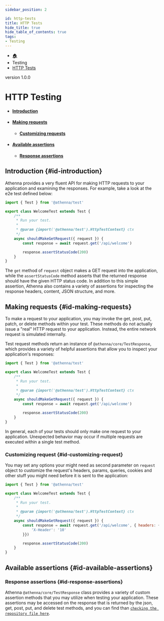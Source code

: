 ```yaml
---
sidebar_position: 2

id: http-tests
title: HTTP Tests
hide_title: true
hide_table_of_contents: true
tags:
- Testing
---
```


<nav aria-label="breadcrumbs">
    <ul class="breadcrumbs">
        <li class="breadcrumbs__item">
            <a class="breadcrumbs__link" href="/">🏠</a>
        </li>
        <li class="breadcrumbs__item">
            <a class="breadcrumbs__link">Testing</a>
        </li>
        <li class="breadcrumbs__item">
            <a class="breadcrumbs__link" href="/docs/testing/http-tests">HTTP Tests</a>
        </li>
    </ul>
</nav>

<span class="badge badge--secondary margin-top-bot">version 1.0.0</span>


# HTTP Testing

- #### [Introduction](#id-introduction)
- #### [Making requests](#id-making-requests)
  - #### [Customizing requests](#id-cutomizing-requests)
- #### [Available assertions](#id-available-assertions)
  - #### [Response assertions](#id-response-assertions)

## Introduction {#id-introduction}

Athenna provides a very fluent API for making HTTP requests to your application and examining the responses. For example,
take a look at the e2e test defined below:

```javascript
import { Test } from '@athenna/test'

export class WelcomeTest extends Test {
    /**
     * Run your test.
     *
     * @param {import('@athenna/test').HttpTestContext} ctx
     */
    async shouldMakeGetRequest({ request }) {
        const response = await request.get('/api/welcome')

        response.assertStatusCode(200)
    }
}
```

The `get` method of `request` object makes a GET request into the application, while the `assertStatusCode` method asserts
that the returned response should have the given HTTP status code. In addition to this simple assertion, Athenna also
contains a variety of assertions for inspecting the response headers, content, JSON structure, and more.

## Making requests {#id-making-requests}

To make a request to your application, you may invoke the get, post, put, patch, or delete methods within your test. These
methods do not actually issue a "real" HTTP request to your application. Instead, the entire network request is simulated
internally.

Test request methods return an instance of `@athenna/core/TestResponse`, which provides a variety of helpful assertions
that allow you to inspect your application's responses:

```javascript
import { Test } from '@athenna/test'

export class WelcomeTest extends Test {
    /**
     * Run your test.
     *
     * @param {import('@athenna/test').HttpTestContext} ctx
     */
    async shouldMakeGetRequest({ request }) {
        const response = await request.get('/api/welcome')

        response.assertStatusCode(200)
    }
}
```

In general, each of your tests should only make one request to your application. Unexpected behavior may occur if multiple
requests are executed within a single test method.

### Customizing request {#id-customizing-request}

You may set any options your might need as second parameter on `request` object to customize the request's headers, params,
queries, cookies and other stuff you might need before it is sent to the application:

```javascript
import { Test } from '@athenna/test'

export class WelcomeTest extends Test {
    /**
     * Run your test.
     *
     * @param {import('@athenna/test').HttpTestContext} ctx
     */
    async shouldMakeGetRequest({ request }) {
        const response = await request.get('/api/welcome', { headers: {
            'X-Header': '10'
        }})

        response.assertStatusCode(200)
    }
}
```

## Available assertions {#id-available-assertions}

### Response assertions {#id-response-assertions}

Athenna `@athenna/core/TestResponse` class provides a variety of custom assertion methods that you may utilize when testing
your application. These assertions may be accessed on the response that is returned by the json, get, post, put, and delete
test methods, and you can find than [`checking the repository file here`](https://github.com/AthennaIO/Core/blob/develop/src/Helpers/Tests/TestResponse.js).


